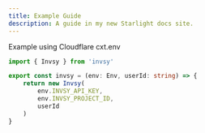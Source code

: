 ```yaml
---
title: Example Guide
description: A guide in my new Starlight docs site.
---
```


Example using Cloudflare cxt.env

```ts
import { Invsy } from 'invsy'

export const invsy = (env: Env, userId: string) => {
    return new Invsy(
        env.INVSY_API_KEY,
        env.INVSY_PROJECT_ID,
        userId
    )
}
```
